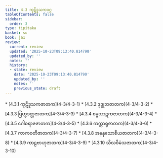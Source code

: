 ```yaml
---
title: 4.3 ကုဋိဒူသကဝဂ္ဂ
tableOfContents: false
sidebar:
  order: 3
type: tipitaka
basket: su
book: ja1
review:
  current: review
  updated: '2025-10-23T09:13:40.814790'
  updated_by: ''
  notes: ''
  history:
  - state: review
    date: '2025-10-23T09:13:40.814790'
    updated_by: ''
    notes: ''
    previous_state: draft
---
```



<ReviewStatus review={frontmatter.review} showDetails={true} />

<HypothesisAnnotation frontmatter={frontmatter} />

<DynamicBreadcrumb />



<TableOfContents book="ja1" section="4.3">
* [4.3.1 ကုဋိဒူသကဇာတက](4-3/4-3-1)
* [4.3.2 ဒုဒ္ဒုဘဇာတက](4-3/4-3-2)
* [4.3.3 ဗြဟ္မဒတ္တဇာတက](4-3/4-3-3)
* [4.3.4 စမ္မသာဋကဇာတက](4-3/4-3-4)
* [4.3.5 ဂေါဓရာဇဇာတက](4-3/4-3-5)
* [4.3.6 ကက္ကာရုဇာတက](4-3/4-3-6)
* [4.3.7 ကာကဝတီဇာတက](4-3/4-3-7)
* [4.3.8 အနနုသောစိယဇာတက](4-3/4-3-8)
* [4.3.9 ကာဠဗာဟုဇာတက](4-3/4-3-9)
* [4.3.10 သီလဝီမံသဇာတက](4-3/4-3-10)
</TableOfContents>